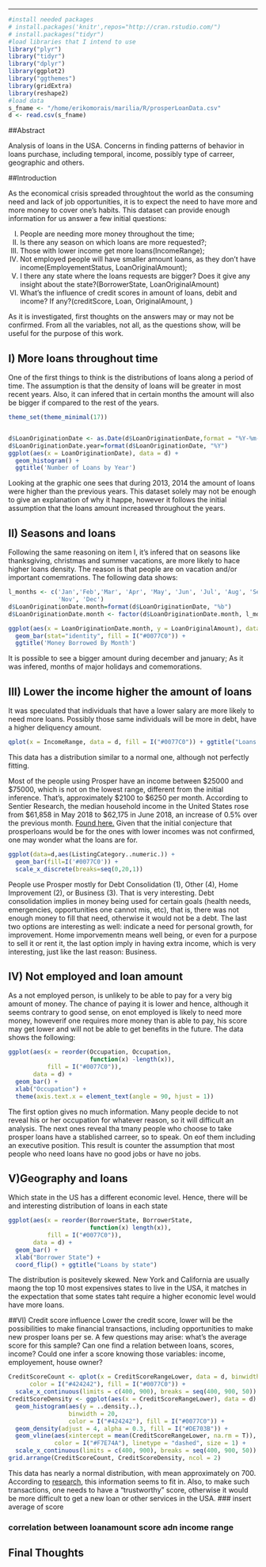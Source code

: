 ------------------
```r
#install needed packages
# install.packages('knitr',repos="http://cran.rstudio.com/")
# install.packages("tidyr")
#load libraries that I intend to use
library("plyr") 
library("tidyr")
library("dplyr")
library(ggplot2)
library("ggthemes")
library(gridExtra)
library(reshape2)
#load data
s_fname <- "/home/erikomorais/marilia/R/prosperLoanData.csv"
d <- read.csv(s_fname)
```

##Abstract

Analysis of loans in the USA. Concerns in finding patterns of behavior in loans purchase, including
temporal, income, possibly type of carreer, geographic and others.

##Introduction

As the economical crisis spreaded throughtout the world as the consuming need and lack of job opportunities, it is to 
expect the need to have more and more money to cover one's habits. This dataset can provide enough information for us answer a few initial questions:

  I) People are needing more money throughout the time;
 II) Is there any season on which loans are more requested?;
III) Those with lower income get more loans(IncomeRange);
 IV) Not employed people will have smaller amount loans, as they don't have income(EmployementStatus, LoanOriginalAmount);
  V) I there any state where the loans requests are bigger? Does it  give any insight about the state?(BorrowerState, LoanOriginalAmount)
 VI) What's the influence of credit scores in amount of loans, debit and income? If any?(creditScore, Loan, OriginalAmount, )

As it is investigated, first thoughts on the answers may or may not be confirmed. From all the variables, not all, as the questions show, will be useful for the purpose of this work.

## I) More loans throughout time

One of the first things to think is the distributions of loans along a period of time. The assumption is that the density of loans will be greater in most recent years. Also, it can infered that in certain months the amount will also be bigger if compared to the rest of the years. 

```r

theme_set(theme_minimal(17))


d$LoanOriginationDate <- as.Date(d$LoanOriginationDate,format = "%Y-%m-%d")
d$LoanOriginationDate.year=format(d$LoanOriginationDate, "%Y")
ggplot(aes(x = LoanOriginationDate), data = d) +
  geom_histogram() + 
  ggtitle('Number of Loans by Year')
```

Looking at the graphic one sees that during 2013, 2014 the amount of loans were higher than the previous years. This dataset solely may not be enough to give an explanation of why  it happe, however it follows the initial assumption that the loans amount increased throughout the years.

## II) Seasons and loans

Following the same reasoning on item I, it's infered that on seasons like thanksgiving, christmas and summer vacations, are more likely to hace higher loans density. The reason is that people are on vacation and/or important comemrations.
The following data shows:

```r
l_months <- c('Jan','Feb','Mar', 'Apr', 'May', 'Jun', 'Jul', 'Aug', 'Sep','Oct',
              'Nov', 'Dec')
d$LoanOriginationDate.month=format(d$LoanOriginationDate, "%b")
d$LoanOriginationDate.month <- factor(d$LoanOriginationDate.month, l_months)

ggplot(aes(x = LoanOriginationDate.month, y = LoanOriginalAmount), data = d) +
  geom_bar(stat="identity", fill = I("#0077C0")) +
  ggtitle('Money Borrowed By Month')
```

It is possible to see a bigger amount during december and january; As it was infered, months of major holidays and comemorations.

## III) Lower the income higher the amount of loans
It was speculated that individuals that have a lower salary are more likely to need more loans. Possibly those same individuals will be more in debt, have a higher deliquency amount. 

```r
qplot(x = IncomeRange, data = d, fill = I("#0077C0")) + ggtitle("Loans per income range")
```

This data has a distribution similar to a normal one, although not perfectly fitting.

Most of the people using Prosper have an income between $25000 and $75000, which is not on the lowest range, different from the 
initial inference. That's, approximately $2100 to $6250 per month.
According to Sentier Research, the median household income in the United States rose from $61,858 in May 2018 to $62,175 in June 2018, an increase of 0.5% over the previous month.
[Found here.](https://seekingalpha.com/article/4193310-june-2018-median-household-income)
Given that the initial conjecture that prosperloans would be for the ones with lower incomes was not confirmed, 
one may wonder what the loans are for.

```r
ggplot(data=d,aes(ListingCategory..numeric.)) + 
  geom_bar(fill=I('#0077C0')) +
  scale_x_discrete(breaks=seq(0,20,1)) 
```

People use Prosper mostly for Debt Consolidation (1), Other (4), Home Improvement (2), or Business (3).
That is very interesting. Debt consolidation implies in money being used for certain goals (health needs, emergencies, opportunities one cannot mis, etc), 
that is, there was not enough money to fill that need, otherwise it would not be a debt.
The last two options are interesting as well: indicate a need for personal growth, for improvement.
Home imporvementn means well being, or even for a purpose to sell it or rent it, the last option imply in having extra income, which is very interesting,
just like the last reason: Business. 

## IV) Not employed and loan amount
As a not employed person, is unlikely to be able to pay for a very big amount of money. The chance of paying it is lower and hence, although it seems contrary to good sense, on enot employed is likely to need more money, howeverif one requires more money than is able to pay, his score may get lower and will not be able to get benefits in the future.
The data shows the following:

```r
ggplot(aes(x = reorder(Occupation, Occupation,
                       function(x) -length(x)),
           fill = I("#0077C0")),
       data = d) +
  geom_bar() +
  xlab("Occupation") +
  theme(axis.text.x = element_text(angle = 90, hjust = 1))
```
The first option gives no much information. Many people decide to not reveal his or her occupation for whatever reason, so it will difficult an analysis. The next ones reveal tha tmany people who choose to take prosper loans have a stablished carreer, so to speak. On eof them including an executive position. This result is counter the assumption that most people who need loans have no good jobs or have no jobs. 

## V)Geography and loans
Which state in the US has a different economic level. Hence, there will be and interesting distribution of loans in each state

```r
ggplot(aes(x = reorder(BorrowerState, BorrowerState, 
                       function(x) length(x)),
           fill = I("#0077C0")),
       data = d) +
  geom_bar() +
  xlab("Borrower State") +
  coord_flip() + ggtitle("Loans by state")
```
The distribution is positevely skewed. New York and California are usually maong the top 10 most expensives states to live in the USA, it matches in the expectation that some states taht require a higher economic level would have more loans.

##VI) Credit score influence
Lower the credit score, lower will be the possibilities to make financial transactions, including opportunities to make new prosper loans per se. A few questions may arise: what's the average score for this sample? Can one find a relation between loans, scores, income? Could one infer a score knowing those variables: income, employement, house owner?

```r
CreditScoreCount <- qplot(x = CreditScoreRangeLower, data = d, binwidth = 20,
      color = I("#424242"), fill = I("#0077C0")) +
  scale_x_continuous(limits = c(400, 900), breaks = seq(400, 900, 50))
CreditScoreDensity <- ggplot(aes(x = CreditScoreRangeLower), data = d) +
  geom_histogram(aes(y = ..density..),
                 binwidth = 20,
                 color = I("#424242"), fill = I("#0077C0")) +
  geom_density(adjust = 4, alpha = 0.3, fill = I("#DE703B")) +
  geom_vline(aes(xintercept = mean(CreditScoreRangeLower, na.rm = T)),
             color = I("#F7E74A"), linetype = "dashed", size = 1) +
  scale_x_continuous(limits = c(400, 900), breaks = seq(400, 900, 50))
grid.arrange(CreditScoreCount, CreditScoreDensity, ncol = 2)
```
This data has nearly a normal distribution, with mean approximately on 700. According to [research](https://www.cnbc.com/2018/09/24/average-fico-score-hits-an-all-time-high.html), this information seems to fit in. Also, to make such transactions, one needs to have a "trustworthy" score, otherwise it would be more difficult to get a new loan or other services in the USA.
### insert average of score

### correlation between loanamount score adn income range


## Final Thoughts


